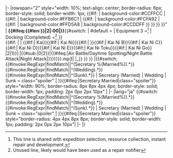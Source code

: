 <noinclude>{{ShipquoteHeader}}</noinclude>
|-
|rowspan="2" style="width: 10%; text-align: center; border-radius: 6px; border-style: solid; border-width: 1px; {{#if: {{{kai|}}}<!--{{{name|}}}--> | background-color:#CCFFCC | {{#if: {{{kai2|}}}{{{form2|}}} | background-color:#FFB6C1 | {{#if: {{{kai3|}}}{{{kaic|}}}{{{kai2d|}}}{{{kai2e|}}}{{{kai2b|}}}{{{kai2toku|}}} | background-color:#FCFA92 | {{#if: {{{kai4|}}}{{{kaigo|}}} | background-color:#FFD5A8 | background-color:#CCDDFF }} }} }} }}" | '''{{#ifeq:{{#len:{{{scenario}}}}}|2|{{{scenario}}}:00|{{{scenario}}}}}'''{{#switch: {{{scenario}}} | #default = | Equipment 3 =<ref>This line is shared with expedition selection, resource collection, instant repair and development.</ref> | Docking (Completed) =<ref>Unused line, likely would have been used as a repair notifier</ref> }} <br/>{{#if:{{{audio|}}} | {{Audio|file = {{{audio}}} }} | {{Audio|file = {{#replace:Ship Voice {{{name|{{BASEPAGENAME}}}}}{{#if:{{{kai|}}}|<nowiki/> Kai}}{{#if:{{{kai2|}}}|<nowiki/> Kai Ni}}{{#if:{{{form2|}}}|<nowiki/> {{{form2}}}}}{{#if:{{{kai2b|}}}|<nowiki/> Kai Ni B}}{{#if:{{{kaic|}}}|<nowiki/> Kai Ni C}}{{#if:{{{kai2d|}}}|<nowiki/> Kai Ni D}}{{#if:{{{kai2e|}}}|<nowiki/> Kai Ni E}}{{#if:{{{kai2toku|}}}|<nowiki/> Kai Ni Toku}}{{#if:{{{kaigo|}}}|<nowiki/> Kai Ni Go}} {{{line|{{#ifeq:{{#sub:{{{scenario}}}|2|1}}|:|{{#sub:{{{scenario}}}|0|2}}|{{#ifeq:{{{scenario}}}|Air Battle/Daytime Spotting/Night Battle Attack|Night Attack|{{{scenario}}}}}}}}}}.mp3|<nowiki/> |_}} }} }}
|{{#switch: {{#invoke:RegExpr|findMatch|{{{scenario}}}|^(Secretary %(Married%)).*}}{{#invoke:RegExpr|findMatch|{{{scenario}}}|^(Wedding).*}}{{#invoke:RegExpr|findMatch|{{{scenario}}}|^(Sunk).*}} | Secretary (Married) | Wedding | Sunk = class="spoiler" | }}{{#ifeq:{{{scenario}}}|Secretary Married|class="spoiler"}} style="width: 90%; border-radius: 8px 8px 4px 4px; border-style: solid; border-width: 1px; padding: 2px 0px 2px 10px" | {{{translation}}}
|-
|lang="ja"  {{#switch: {{#invoke:RegExpr|findMatch|{{{scenario}}}|^(Secretary %(Married%)).*}}{{#invoke:RegExpr|findMatch|{{{scenario}}}|^(Wedding).*}}{{#invoke:RegExpr|findMatch|{{{scenario}}}|^(Sunk).*}} | Secretary (Married) | Wedding | Sunk = class="spoiler" | }}{{#ifeq:{{{scenario}}}|Secretary Married|class="spoiler"}} style="border-radius: 4px 4px 8px 8px; border-style: solid; border-width: 1px; padding: 2px 0px 2px 10px"| {{{origin}}}
|- <noinclude>
|} {{Documentation}}</noinclude>